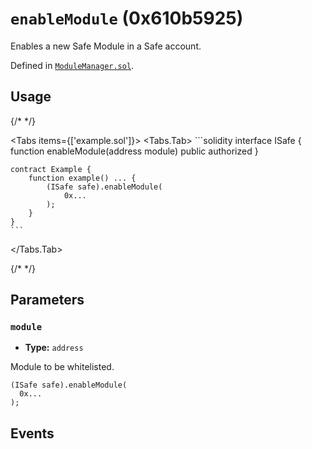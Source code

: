 



# `enableModule` (0x610b5925)

Enables a new Safe Module in a Safe account.

<OnlySafeTxCallout />

Defined in [`ModuleManager.sol`](https://github.com/safe-global/safe-smart-account/tree/v1.4.1/contracts/base/ModuleManager.sol#L47).


## Usage

{/* <!-- vale off --> */}

<Tabs items={['example.sol']}>
  <Tabs.Tab>
    ```solidity
    interface ISafe {
        function enableModule(address module) public authorized
    }

    contract Example {
        function example() ... {
            (ISafe safe).enableModule(
                0x...
            );
        }
    }
    ```
  </Tabs.Tab>
</Tabs>

{/* <!-- vale on --> */}



## Parameters

### `module`

  - **Type:** `address`

  Module to be whitelisted.

  ```solidity focus=2
  (ISafe safe).enableModule(
    0x...
  );
  ```




## Events

<EnabledModule />

